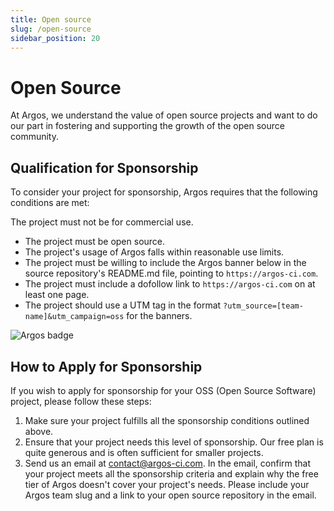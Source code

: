 ```yaml
---
title: Open source
slug: /open-source
sidebar_position: 20
---
```


# Open Source

At Argos, we understand the value of open source projects and want to do our part in fostering and supporting the growth of the open source community.

## Qualification for Sponsorship

To consider your project for sponsorship, Argos requires that the following conditions are met:

The project must not be for commercial use.

- The project must be open source.
- The project's usage of Argos falls within reasonable use limits.
- The project must be willing to include the Argos banner below in the source repository's README.md file, pointing to `https://argos-ci.com`.
- The project must include a dofollow link to `https://argos-ci.com` on at least one page.
- The project should use a UTM tag in the format `?utm_source=[team-name]&utm_campaign=oss` for the banners.

<div style={{ textAlign: "center" }}>
  <img src="https://argos-ci.com/badge-large.svg" alt="Argos badge" />
</div>

## How to Apply for Sponsorship

If you wish to apply for sponsorship for your OSS (Open Source Software) project, please follow these steps:

1. Make sure your project fulfills all the sponsorship conditions outlined above.
2. Ensure that your project needs this level of sponsorship. Our free plan is quite generous and is often sufficient for smaller projects.
3. Send us an email at [contact@argos-ci.com](mailto:contact@argos-ci.com). In the email, confirm that your project meets all the sponsorship criteria and explain why the free tier of Argos doesn't cover your project's needs. Please include your Argos team slug and a link to your open source repository in the email.
